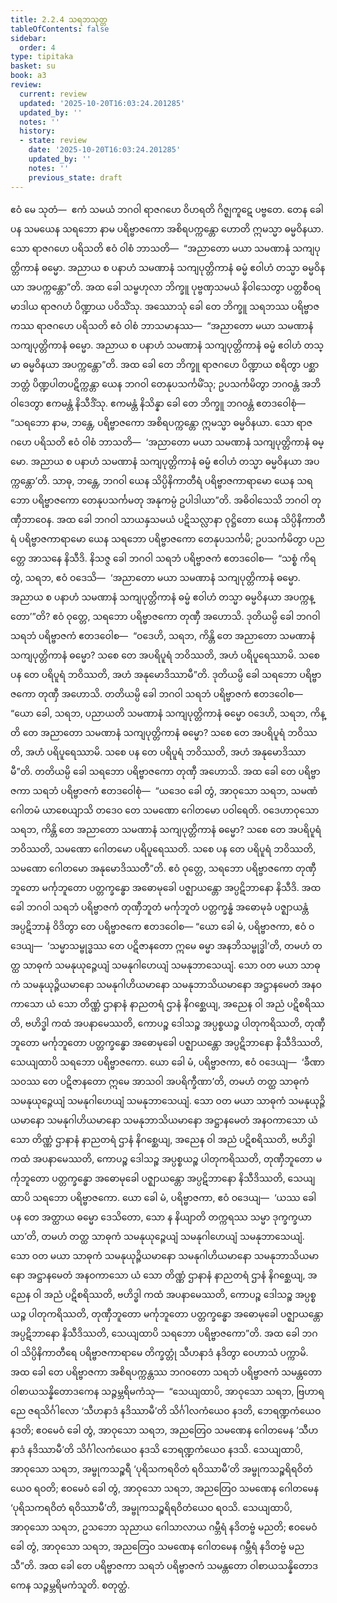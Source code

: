 ```yaml
---
title: 2.2.4 သရဘသုတ္တ
tableOfContents: false
sidebar:
  order: 4
type: tipitaka
basket: su
book: a3
review:
  current: review
  updated: '2025-10-20T16:03:24.201285'
  updated_by: ''
  notes: ''
  history:
  - state: review
    date: '2025-10-20T16:03:24.201285'
    updated_by: ''
    notes: ''
    previous_state: draft
---
```



<DynamicBreadcrumb />


<ReviewStatus review={frontmatter.review} showDetails={true} />

<HypothesisAnnotation frontmatter={frontmatter} />

<Division number="65" book="a3" e="ch" v="15" p="185">

<Paragraph number="460" book="a3">
ဧဝံ မေ သုတံ—  ဧကံ သမယံ ဘဂဝါ ရာဇဂဟေ ဝိဟရတိ ဂိဇ္ဈကူဋေ ပဗ္ဗတေ. တေန ခေါ ပန သမယေန သရဘော နာမ ပရိဗ္ဗာဇကော အစိရပက္ကန္တော ဟောတိ ဣမသ္မာ ဓမ္မဝိနယာ. သော ရာဇဂဟေ ပရိသတိ ဧဝံ ဝါစံ ဘာသတိ—  “အညာတော မယာ သမဏာနံ သကျပုတ္တိကာနံ ဓမ္မော. အညာယ စ ပနာဟံ သမဏာနံ သကျပုတ္တိကာနံ ဓမ္မံ ဧဝါဟံ တသ္မာ ဓမ္မဝိနယာ အပက္ကန္တော”တိ. အထ ခေါ သမ္ဗဟုလာ ဘိက္ခူ ပုဗ္ဗဏှသမယံ နိဝါသေတွာ ပတ္တစီဝရမာဒါယ ရာဇဂဟံ ပိဏ္ဍာယ ပဝိသိံသု. အဿောသုံ ခေါ တေ ဘိက္ခူ သရဘဿ ပရိဗ္ဗာဇကဿ ရာဇဂဟေ ပရိသတိ ဧဝံ ဝါစံ ဘာသမာနဿ—  “အညာတော မယာ သမဏာနံ သကျပုတ္တိကာနံ ဓမ္မော. အညာယ စ ပနာဟံ သမဏာနံ သကျပုတ္တိကာနံ ဓမ္မံ ဧဝါဟံ တသ္မာ ဓမ္မဝိနယာ အပက္ကန္တော”တိ.
</Paragraph>

<Paragraph number="461" book="a3">
အထ ခေါ တေ ဘိက္ခူ ရာဇဂဟေ ပိဏ္ဍာယ စရိတွာ ပစ္ဆာဘတ္တံ ပိဏ္ဍပါတပဋိက္ကန္တာ ယေန ဘဂဝါ တေနုပသင်္ကမိံသု; ဥပသင်္ကမိတွာ ဘဂဝန္တံ အဘိဝါဒေတွာ ဧကမန္တံ နိသီဒိံသု. ဧကမန္တံ နိသိန္နာ ခေါ တေ ဘိက္ခူ ဘဂဝန္တံ ဧတဒဝေါစုံ—  “သရဘော နာမ, ဘန္တေ, ပရိဗ္ဗာဇကော အစိရပက္ကန္တော ဣမသ္မာ ဓမ္မဝိနယာ. သော ရာဇဂဟေ ပရိသတိ ဧဝံ ဝါစံ ဘာသတိ—  ‘အညာတော မယာ သမဏာနံ သကျပုတ္တိကာနံ ဓမ္မော. အညာယ စ ပနာဟံ သမဏာနံ သကျပုတ္တိကာနံ ဓမ္မံ ဧဝါဟံ တသ္မာ ဓမ္မဝိနယာ အပက္ကန္တော’တိ. သာဓု, ဘန္တေ, ဘဂဝါ ယေန သိပ္ပိနိကာတီရံ ပရိဗ္ဗာဇကာရာမော ယေန သရဘော ပရိဗ္ဗာဇကော တေနုပသင်္ကမတု အနုကမ္ပံ ဥပါဒါယာ”တိ. အဓိဝါသေသိ ဘဂဝါ တုဏှီဘာဝေန.
</Paragraph>

<Paragraph number="462" book="a3">
အထ ခေါ ဘဂဝါ သာယနှသမယံ ပဋိသလ္လာနာ ဝုဋ္ဌိတော ယေန သိပ္ပိနိကာတီရံ ပရိဗ္ဗာဇကာရာမော ယေန သရဘော ပရိဗ္ဗာဇကော တေနုပသင်္ကမိ; ဥပသင်္ကမိတွာ ပညတ္တေ အာသနေ နိသီဒိ. နိသဇ္ဇ ခေါ ဘဂဝါ သရဘံ ပရိဗ္ဗာဇကံ ဧတဒဝေါစ—  “သစ္စံ ကိရ တွံ, သရဘ, ဧဝံ ဝဒေသိ—  ‘အညာတော မယာ သမဏာနံ သကျပုတ္တိကာနံ ဓမ္မော. အညာယ စ ပနာဟံ သမဏာနံ သကျပုတ္တိကာနံ ဓမ္မံ ဧဝါဟံ တသ္မာ ဓမ္မဝိနယာ အပက္ကန္တော’”တိ? ဧဝံ ဝုတ္တေ, သရဘော ပရိဗ္ဗာဇကော တုဏှီ အဟောသိ.
</Paragraph>

<Paragraph number="463" book="a3">
ဒုတိယမ္ပိ ခေါ ဘဂဝါ သရဘံ ပရိဗ္ဗာဇကံ ဧတဒဝေါစ—  “ဝဒေဟိ, သရဘ, ကိန္တိ တေ အညာတော သမဏာနံ သကျပုတ္တိကာနံ ဓမ္မော? သစေ တေ အပရိပူရံ ဘဝိဿတိ, အဟံ ပရိပူရေဿာမိ. သစေ ပန တေ ပရိပူရံ ဘဝိဿတိ, အဟံ အနုမောဒိဿာမီ”တိ. ဒုတိယမ္ပိ ခေါ သရဘော ပရိဗ္ဗာဇကော တုဏှီ အဟောသိ.
</Paragraph>

<Paragraph number="464" book="a3">
တတိယမ္ပိ ခေါ ဘဂဝါ သရဘံ ပရိဗ္ဗာဇကံ ဧတဒဝေါစ—  “ယော ခေါ, သရဘ, ပညာယတိ သမဏာနံ သကျပုတ္တိကာနံ ဓမ္မော ဝဒေဟိ, သရဘ, ကိန္တိ တေ အညာတော သမဏာနံ သကျပုတ္တိကာနံ ဓမ္မော? သစေ တေ အပရိပူရံ ဘဝိဿတိ, အဟံ ပရိပူရေဿာမိ. သစေ ပန တေ ပရိပူရံ ဘဝိဿတိ, အဟံ အနုမောဒိဿာမီ”တိ. တတိယမ္ပိ ခေါ သရဘော ပရိဗ္ဗာဇကော တုဏှီ အဟောသိ.
</Paragraph>

<Paragraph number="465" book="a3">
အထ ခေါ တေ ပရိဗ္ဗာဇကာ သရဘံ ပရိဗ္ဗာဇကံ ဧတဒဝေါစုံ—  “ယဒေဝ ခေါ တွံ, အာဝုသော သရဘ, သမဏံ ဂေါတမံ ယာစေယျာသိ တဒေဝ တေ သမဏော ဂေါတမော ပဝါရေတိ. ဝဒေဟာဝုသော သရဘ, ကိန္တိ တေ အညာတော သမဏာနံ သကျပုတ္တိကာနံ ဓမ္မော? သစေ တေ အပရိပူရံ ဘဝိဿတိ, သမဏော ဂေါတမော ပရိပူရေဿတိ. သစေ ပန တေ ပရိပူရံ ဘဝိဿတိ, သမဏော ဂေါတမော အနုမောဒိဿတီ”တိ. ဧဝံ ဝုတ္တေ, သရဘော ပရိဗ္ဗာဇကော တုဏှီဘူတော မင်္ကုဘူတော ပတ္တက္ခန္ဓော အဓောမုခေါ ပဇ္ဈာယန္တော အပ္ပဋိဘာနော နိသီဒိ.
</Paragraph>

<Paragraph number="466" book="a3">
အထ ခေါ ဘဂဝါ သရဘံ ပရိဗ္ဗာဇကံ တုဏှီဘူတံ မင်္ကုဘူတံ ပတ္တက္ခန္ဓံ အဓောမုခံ ပဇ္ဈာယန္တံ အပ္ပဋိဘာနံ ဝိဒိတွာ တေ ပရိဗ္ဗာဇကေ ဧတဒဝေါစ—
</Paragraph>

<Paragraph number="467" book="a3">
“ယော ခေါ မံ, ပရိဗ္ဗာဇကာ, ဧဝံ ဝဒေယျ—  ‘သမ္မာသမ္ဗုဒ္ဓဿ တေ ပဋိဇာနတော ဣမေ ဓမ္မာ အနဘိသမ္ဗုဒ္ဓါ’တိ, တမဟံ တတ္ထ သာဓုကံ သမနုယုဉ္ဇေယျံ သမနုဂါဟေယျံ သမနုဘာသေယျံ. သော ဝတ မယာ သာဓုကံ သမနုယုဉ္ဇိယမာနော သမနုဂါဟိယမာနော သမနုဘာသိယမာနော အဋ္ဌာနမေတံ အနဝကာသော ယံ သော တိဏ္ဏံ ဌာနာနံ နာညတရံ ဌာနံ နိဂစ္ဆေယျ, အညေန ဝါ အညံ ပဋိစရိဿတိ, ဗဟိဒ္ဓါ ကထံ အပနာမေဿတိ, ကောပဉ္စ ဒေါသဉ္စ အပ္ပစ္စယဉ္စ ပါတုကရိဿတိ, တုဏှီဘူတော မင်္ကုဘူတော ပတ္တက္ခန္ဓော အဓောမုခေါ ပဇ္ဈာယန္တော အပ္ပဋိဘာနော နိသီဒိဿတိ, သေယျထာပိ သရဘော ပရိဗ္ဗာဇကော.
</Paragraph>

<Paragraph number="468" book="a3">
ယော ခေါ မံ, ပရိဗ္ဗာဇကာ, ဧဝံ ဝဒေယျ—  ‘ခီဏာသဝဿ တေ ပဋိဇာနတော ဣမေ အာသဝါ အပရိက္ခီဏာ’တိ, တမဟံ တတ္ထ သာဓုကံ သမနုယုဉ္ဇေယျံ သမနုဂါဟေယျံ သမနုဘာသေယျံ. သော ဝတ မယာ သာဓုကံ သမနုယုဉ္ဇိယမာနော သမနုဂါဟိယမာနော သမနုဘာသိယမာနော အဋ္ဌာနမေတံ အနဝကာသော ယံ သော တိဏ္ဏံ ဌာနာနံ နာညတရံ ဌာနံ နိဂစ္ဆေယျ, အညေန ဝါ အညံ ပဋိစရိဿတိ, ဗဟိဒ္ဓါ ကထံ အပနာမေဿတိ, ကောပဉ္စ ဒေါသဉ္စ အပ္ပစ္စယဉ္စ ပါတုကရိဿတိ, တုဏှီဘူတော မင်္ကုဘူတော ပတ္တက္ခန္ဓော အဓောမုခေါ ပဇ္ဈာယန္တော အပ္ပဋိဘာနော နိသီဒိဿတိ, သေယျထာပိ သရဘော ပရိဗ္ဗာဇကော.
</Paragraph>

<Paragraph number="469" book="a3">
ယော ခေါ မံ, ပရိဗ္ဗာဇကာ, ဧဝံ ဝဒေယျ—  ‘ယဿ ခေါ ပန တေ အတ္ထာယ ဓမ္မော ဒေသိတော, သော န နိယျာတိ တက္ကရဿ သမ္မာ ဒုက္ခက္ခယာယာ’တိ, တမဟံ တတ္ထ သာဓုကံ သမနုယုဉ္ဇေယျံ သမနုဂါဟေယျံ သမနုဘာသေယျံ. သော ဝတ မယာ သာဓုကံ သမနုယုဉ္ဇိယမာနော သမနုဂါဟိယမာနော သမနုဘာသိယမာနော အဋ္ဌာနမေတံ အနဝကာသော ယံ သော တိဏ္ဏံ ဌာနာနံ နာညတရံ ဌာနံ နိဂစ္ဆေယျ, အညေန ဝါ အညံ ပဋိစရိဿတိ, ဗဟိဒ္ဓါ ကထံ အပနာမေဿတိ, ကောပဉ္စ ဒေါသဉ္စ အပ္ပစ္စယဉ္စ ပါတုကရိဿတိ, တုဏှီဘူတော မင်္ကုဘူတော ပတ္တက္ခန္ဓော အဓောမုခေါ ပဇ္ဈာယန္တော အပ္ပဋိဘာနော နိသီဒိဿတိ, သေယျထာပိ သရဘော ပရိဗ္ဗာဇကော”တိ. အထ ခေါ ဘဂဝါ သိပ္ပိနိကာတီရေ ပရိဗ္ဗာဇကာရာမေ တိက္ခတ္တုံ သီဟနာဒံ နဒိတွာ ဝေဟာသံ ပက္ကာမိ.
</Paragraph>

<Paragraph number="470" book="a3">
အထ ခေါ တေ ပရိဗ္ဗာဇကာ အစိရပက္ကန္တဿ ဘဂဝတော သရဘံ ပရိဗ္ဗာဇကံ သမန္တတော ဝါစာယသန္နိတောဒကေန သဉ္ဇမ္ဘရိမကံသု—  “သေယျထာပိ, အာဝုသော သရဘ, ဗြဟာရညေ ဇရသိင်္ဂါလော ‘သီဟနာဒံ နဒိဿာမီ’တိ သိင်္ဂါလကံယေဝ နဒတိ, ဘေရဏ္ဍကံယေဝ နဒတိ; ဧဝမေဝံ ခေါ တွံ, အာဝုသော သရဘ, အညတြေဝ သမဏေန ဂေါတမေန ‘သီဟနာဒံ နဒိဿာမီ’တိ သိင်္ဂါလကံယေဝ နဒသိ ဘေရဏ္ဍကံယေဝ နဒသိ. သေယျထာပိ, အာဝုသော သရဘ, အမ္ဗုကသဉ္စရီ ‘ပုရိသကရဝိတံ ရဝိဿာမီ’တိ အမ္ဗုကသဉ္စရိရဝိတံယေဝ ရဝတိ; ဧဝမေဝံ ခေါ တွံ, အာဝုသော သရဘ, အညတြေဝ သမဏေန ဂေါတမေန ‘ပုရိသကရဝိတံ ရဝိဿာမီ’တိ, အမ္ဗုကသဉ္စရိရဝိတံယေဝ ရဝသိ. သေယျထာပိ, အာဝုသော သရဘ, ဥသဘော သုညာယ ဂေါသာလာယ ဂမ္ဘီရံ နဒိတဗ္ဗံ မညတိ; ဧဝမေဝံ ခေါ တွံ, အာဝုသော သရဘ, အညတြေဝ သမဏေန ဂေါတမေန ဂမ္ဘီရံ နဒိတဗ္ဗံ မညသီ”တိ. အထ ခေါ တေ ပရိဗ္ဗာဇကာ သရဘံ ပရိဗ္ဗာဇကံ သမန္တတော ဝါစာယသန္နိတောဒကေန သဉ္ဇမ္ဘရိမကံသူတိ.

</Paragraph>
</Division>

<Paragraph number="471" type="center" book="a3">
စတုတ္ထံ.
</Paragraph>